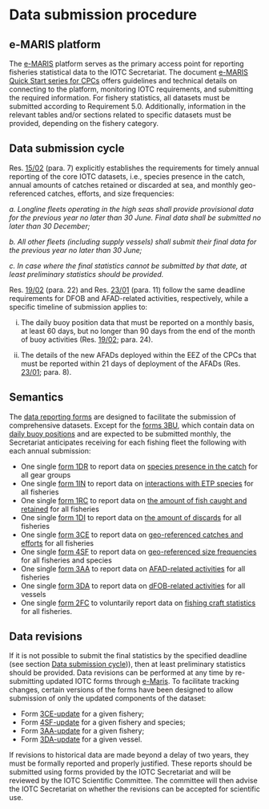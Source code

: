 # Data submission procedure {#SubmissionSection}

## e-MARIS platform {#emaris}

The [e-MARIS](https://emaris.iotc.org/) platform serves as the primary access point for reporting fisheries statistical data to the IOTC Secretariat. The document [e-MARIS Quick Start series for CPCs](https://iotc.org/sites/default/files/documents/compliance/emaris/Reporting_using_e-MARIS_for_CPCs.pdf) offers guidelines and technical details on connecting to the platform, monitoring IOTC requirements, and submitting the required information. For fishery statistics, all datasets must be submitted according to Requirement 5.0. Additionally, information in the relevant tables and/or sections related to specific datasets must be provided, depending on the fishery category.

## Data submission cycle {#submissioncycle}

Res. [15/02](https://www.iotc.org/cmm/resolution-1502-mandatory-statistical-reporting-requirements-iotc-contracting-parties-and) (para. 7) explicitly establishes the requirements for timely annual reporting of the core IOTC datasets, i.e., species presence in the catch, annual amounts of catches retained or discarded at sea, and monthly geo-referenced catches, efforts, and size frequencies:

_a.  Longline fleets operating in the high seas shall provide provisional data for the previous year no later than 30 June. Final data shall be submitted no later than 30 December;_

_b. All other fleets (including supply vessels) shall submit their final data for the previous year no later than 30 June;_

_c. In case where the final statistics cannot be submitted by that date, at least preliminary statistics should be provided._

Res. [19/02](https://iotc.org/cmm/resolution-1902-procedures-fish-aggregating-devices-fads-management-plan) (para. 22) and Res. [23/01](https://iotc.org/cmm/resolution-2301-management-anchored-fish-aggregating-devices-afads) (para. 11) follow the same deadline requirements for DFOB and AFAD-related activities, respectively, while a specific timeline of submission applies to:

i. The daily buoy position data that must be reported on a monthly basis, at least 60 days, but no longer than 90 days from the end of the month of buoy activities (Res. [19/02](https://iotc.org/cmm/resolution-1902-procedures-fish-aggregating-devices-fads-management-plan); para. 24).

ii. The details of the new AFADs deployed within the EEZ of the CPCs that must be reported within 21 days of deployment of the AFADs (Res. [23/01](https://iotc.org/cmm/resolution-2301-management-anchored-fish-aggregating-devices-afads); para. 8).

## Semantics {#semantics}

The [data reporting forms](https://data.iotc.org/reference/latest/forms/) are designed to facilitate the submission of comprehensive datasets. Except for the [forms 3BU](../forms/#Form_3BU), which contain data on [daily buoy positions](#BUdataset) and are expected to be submitted monthly, the Secretariat anticipates receiving for each fishing fleet the following with each annual submission:

- One single [form 1DR](../forms/#Form_1DR) to report data on [species presence in the catch](#DRdataset) for all gear groups
- One single [form 1IN](../forms/#Form_1IN) to report data on [interactions with ETP species](#INdataset) for all fisheries
- One single [form 1RC](../forms/#Form_1RC) to report data on [the amount of fish caught and retained](#RCdataset) for all fisheries
- One single [form 1DI](../forms/#Form_1DI) to report data on [the amount of discards](#DIdataset) for all fisheries
- One single [form 3CE](../forms/#Form_3CE) to report data on [geo-referenced catches and efforts](#CEdataset) for all fisheries
- One single [form 4SF](../forms/#Form_4SF) to report data on [geo-referenced size frequencies](#SFdataset) for all fisheries and species
- One single [form 3AA](../forms/#Form_3AA) to report data on [AFAD-related activities](#AAdataset) for all fisheries
- One single [form 3DA](../forms/#Form_3DA) to report data on [dFOB-related activities](#DAdataset) for all vessels
- One single [form 2FC](../forms/#Form_2FC) to voluntarily report data on [fishing craft statistics](#FCdataset) for all fisheries.

## Data revisions {#revisions}

If it is not possible to submit the final statistics by the specified deadline (see section [Data submission cycle](#submissioncycle))), then at least preliminary statistics should be provided. Data revisions can be performed at any time by re-submitting updated IOTC forms through [e-Maris](#emaris). To facilitate tracking changes, certain versions of the forms have been designed to allow submission of only the updated components of the dataset:

- Form [3CE-update](../forms/Form_3CE_update.html) for a given fishery;
- Form [4SF-update](../forms/Form_4SF_update.html) for a given fishery and species;
- Form [3AA-update](../forms/Form_3AA_update.html) for a given fishery;
- Form [3DA-update](../forms/Form_3DA_update.html) for a given vessel.

If revisions to historical data are made beyond a delay of two years, they must be formally reported and properly justified. These reports should be submitted using forms provided by the IOTC Secretariat and will be reviewed by the IOTC Scientific Committee. The committee will then advise the IOTC Secretariat on whether the revisions can be accepted for scientific use.
